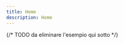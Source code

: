 ```yaml
---
title: Home
description: Home
---
```


{/* TODO da eliminare l'esempio qui sotto */}
<Endpoint
   method="POST"
   path="home/posts"
   reqType="PostsRequest"
   resType="-"
   contentType="application/json"
/>
<Endpoint
   method="GET"
   path="home/messages"
   reqType="-"
   resType="NumberResponse"
   contentType="application/json"
/>
